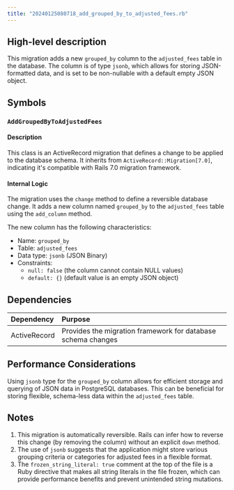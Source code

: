 ```yaml
---
title: "20240125080718_add_grouped_by_to_adjusted_fees.rb"
---
```


## High-level description
This migration adds a new `grouped_by` column to the `adjusted_fees` table in the database. The column is of type `jsonb`, which allows for storing JSON-formatted data, and is set to be non-nullable with a default empty JSON object.

## Symbols

### `AddGroupedByToAdjustedFees`
#### Description
This class is an ActiveRecord migration that defines a change to be applied to the database schema. It inherits from `ActiveRecord::Migration[7.0]`, indicating it's compatible with Rails 7.0 migration framework.

#### Internal Logic
The migration uses the `change` method to define a reversible database change. It adds a new column named `grouped_by` to the `adjusted_fees` table using the `add_column` method.

The new column has the following characteristics:
- Name: `grouped_by`
- Table: `adjusted_fees`
- Data type: `jsonb` (JSON Binary)
- Constraints: 
  - `null: false` (the column cannot contain NULL values)
  - `default: {}` (default value is an empty JSON object)

## Dependencies
| Dependency | Purpose |
|:-----------|:--------|
| ActiveRecord | Provides the migration framework for database schema changes |

## Performance Considerations
Using `jsonb` type for the `grouped_by` column allows for efficient storage and querying of JSON data in PostgreSQL databases. This can be beneficial for storing flexible, schema-less data within the `adjusted_fees` table.

## Notes
1. This migration is automatically reversible. Rails can infer how to reverse this change (by removing the column) without an explicit `down` method.
2. The use of `jsonb` suggests that the application might store various grouping criteria or categories for adjusted fees in a flexible format.
3. The `frozen_string_literal: true` comment at the top of the file is a Ruby directive that makes all string literals in the file frozen, which can provide performance benefits and prevent unintended string mutations.